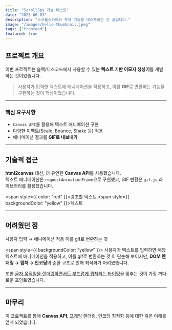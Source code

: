 ```yaml
---
title: "ScrollSpy 기능 테스트"
date: "2025-06-03"
description: "스크롤스파이와 목차 기능을 테스트하는 긴 글입니다."
image: "/images/hello-thumbnail.jpeg"
tags: ["frontend"]
featured: true
---
```


## 프로젝트 개요

이번 프로젝트는 슬랙/디스코드에서 사용할 수 있는 **텍스트 기반 이모지 생성기**를 개발하는 것이었습니다.

> 사용자가 입력한 텍스트에 애니메이션을 적용하고, 이를 **GIF**로 변환하는 기능을 구현하는 것이 핵심이었습니다.

<hr />

### 핵심 요구사항

- `Canvas API`를 활용해 텍스트 애니메이션 구현
- 다양한 이펙트(Scale, Bounce, Shake 등) 적용
- 애니메이션 결과를 **GIF로 내보내기**

<hr />

## 기술적 접근

**html2canvas** 대신, 더 유연한 **Canvas API**를 사용했습니다.  
텍스트 애니메이션은 `requestAnimationFrame`으로 구현했고, GIF 변환은 `gif.js` 라이브러리를 활용했습니다.

<span style={{ color: "red" }}>강조할 텍스트</span>
<span style={{ backgroundColor: "yellow" }}>텍스트</span>

<hr />

## 어려웠던 점

<span className="bg-yellow-200 text-black inline-block">
  사용자 입력 → 애니메이션 적용 이를 gif로 변환하는 것
</span>

<span style={{ backgroundColor: "yellow" }}>
  사용자가 텍스트를 입력하면 해당 텍스트에 애니메이션을 적용하고, 이를 gif로
  변환하는 것
</span>
이 단순해 보이지만, **DOM 렌더링 → 캡처 → 인코딩**의 순환 구조로 인해 최적화가 어려웠습니다.

또한 <u>글자 움직임을 렌더링하면서도 부드럽게 캡처되는 타이밍</u>을 맞추는 것이 가장 까다로운 포인트였습니다.

<hr />

## 마무리

이 프로젝트를 통해 **Canvas API**, 프레임 렌더링, 인코딩 최적화 등에 대한 깊은 이해를 얻게 되었습니다.
